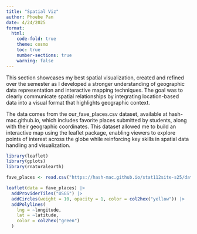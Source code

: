 ```yaml
---
title: "Spatial Viz"
author: Phoebe Pan
date: 4/24/2025
format: 
  html:
    code-fold: true
    theme: cosmo
    toc: true
    number-sections: true
    warning: false
---
```


This section showcases my best spatial visualization, created and refined over the semester as I developed a stronger understanding of geographic data representation and interactive mapping techniques. The goal was to clearly communicate spatial relationships by integrating location-based data into a visual format that highlights geographic context.

The data comes from the our_fave_places.csv dataset, available at hash-mac.github.io, which includes favorite places submitted by students, along with their geographic coordinates. This dataset allowed me to build an interactive map using the leaflet package, enabling viewers to explore points of interest across the globe while reinforcing key skills in spatial data handling and visualization.

```r
library(leaflet)
library(gplots)
library(rnaturalearth)
```

```r
fave_places <- read.csv("https://hash-mac.github.io/stat112site-s25/data/our_fave_places.csv")
```

```r
leaflet(data = fave_places) |>
  addProviderTiles("USGS") |>
  addCircles(weight = 10, opacity = 1, color = col2hex("yellow")) |>
  addPolylines(
    lng = ~longitude,
    lat = ~latitude,
    color = col2hex("green")
  )
```

